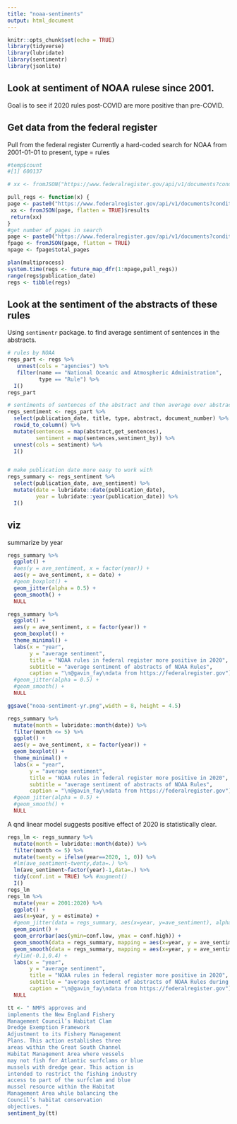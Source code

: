 ```yaml
---
title: "noaa-sentiments"
output: html_document
---
```


```r
knitr::opts_chunk$set(echo = TRUE)
library(tidyverse)
library(lubridate)
library(sentimentr)
library(jsonlite)
```
## Look at sentiment of NOAA rulese since 2001.
Goal is to see if 2020 rules post-COVID are more positive than pre-COVID.

## Get data from the federal register
Pull from the federal register
Currently a hard-coded search for NOAA from 2001-01-01 to present, type = rules

```r
#temp$count
#[1] 600137

# xx <- fromJSON("https://www.federalregister.gov/api/v1/documents?conditions%5Bagencies%5D%5B%3Dnational-oceanic-and-atmospheric-administration%5D=&conditions%5Bpublication_date%5D%5Bgte%5D%5B%3D2001-01-01%5D=&format=json&page=0",flatten = TRUE)

pull_regs <- function(x) {
page <- paste0("https://www.federalregister.gov/api/v1/documents?conditions%5Bagencies%5D%5B%5D=national-oceanic-and-atmospheric-administration&conditions%5Bpublication_date%5D%5Bgte%5D=01%2F01%2F2001&conditions%5Bpublication_date%5D%5Blte%5D=05%2F28%2F2020&conditions%5Btype%5D%5B%5D=RULE&format=json&page=",x,"&per_page=1000")
 xx <- fromJSON(page, flatten = TRUE)$results
 return(xx)
}
#get number of pages in search
page <- paste0("https://www.federalregister.gov/api/v1/documents?conditions%5Bagencies%5D%5B%5D=national-oceanic-and-atmospheric-administration&conditions%5Bpublication_date%5D%5Bgte%5D=01%2F01%2F2001&conditions%5Bpublication_date%5D%5Blte%5D=05%2F28%2F2020&conditions%5Btype%5D%5B%5D=RULE&format=json&page=0&per_page=1000")
fpage <- fromJSON(page, flatten = TRUE)
npage <- fpage$total_pages

plan(multiprocess)
system.time(regs <- future_map_dfr(1:npage,pull_regs))
range(regs$publication_date)
regs <- tibble(regs)
```

## Look at the sentiment of the abstracts of these rules

Using `sentimentr` package. to find average sentiment of sentences in the abstracts.    

```r
# rules by NOAA
regs_part <- regs %>%
   unnest(cols = "agencies") %>% 
   filter(name == "National Oceanic and Atmospheric Administration",
          type == "Rule") %>%
  I()
regs_part

# sentiments of sentences of the abstract and then average over abstracts
regs_sentiment <- regs_part %>% 
  select(publication_date, title, type, abstract, document_number) %>% 
  rowid_to_column() %>% 
  mutate(sentences = map(abstract,get_sentences),
         sentiment = map(sentences,sentiment_by)) %>% 
  unnest(cols = sentiment) %>% 
  I()


# make publication date more easy to work with
regs_summary <- regs_sentiment %>% 
  select(publication_date, ave_sentiment) %>% 
  mutate(date = lubridate::date(publication_date),
         year = lubridate::year(publication_date)) %>% 
  I()

```

## viz

summarize by year

```r


regs_summary %>%
  ggplot() +
  #aes(y = ave_sentiment, x = factor(year)) +
  aes(y = ave_sentiment, x = date) +
  #geom_boxplot() +
  geom_jitter(alpha = 0.5) +
  geom_smooth() +
  NULL

regs_summary %>%
  ggplot() +
  aes(y = ave_sentiment, x = factor(year)) +
  geom_boxplot() +
  theme_minimal() +
  labs(x = "year",
       y = "average sentiment",
       title = "NOAA rules in federal register more positive in 2020",
       subtitle = "average sentiment of abstracts of NOAA Rules",
       caption = "\n@gavin_fay\ndata from https://federalregister.gov") +
  #geom_jitter(alpha = 0.5) +
  #geom_smooth() +
  NULL

ggsave("noaa-sentiment-yr.png",width = 8, height = 4.5)
```


```r
regs_summary %>%
  mutate(month = lubridate::month(date)) %>% 
  filter(month <= 5) %>% 
  ggplot() +
  aes(y = ave_sentiment, x = factor(year)) +
  geom_boxplot() +
  theme_minimal() +
  labs(x = "year",
       y = "average sentiment",
       title = "NOAA rules in federal register more positive in 2020",
       subtitle = "average sentiment of abstracts of NOAA Rules",
       caption = "\n@gavin_fay\ndata from https://federalregister.gov") +
  #geom_jitter(alpha = 0.5) +
  #geom_smooth() +
  NULL

```

A qnd linear model suggests positive effect of 2020 is statistically clear.

```r
regs_lm <- regs_summary %>%   
  mutate(month = lubridate::month(date)) %>% 
  filter(month <= 5) %>% 
  mutate(twenty = ifelse(year==2020, 1, 0)) %>% 
  #lm(ave_sentiment~twenty,data=.) %>% 
  lm(ave_sentiment~factor(year)-1,data=.) %>%   
  tidy(conf.int = TRUE) %>% #augment()
  I()
regs_lm
regs_lm %>% 
  mutate(year = 2001:2020) %>% 
  ggplot() +
  aes(x=year, y = estimate) +
  #geom_jitter(data = regs_summary, aes(x=year, y=ave_sentiment), alpha = 0.2) +
  geom_point() +
  geom_errorbar(aes(ymin=conf.low, ymax = conf.high)) +
  geom_smooth(data = regs_summary, mapping = aes(x=year, y = ave_sentiment), method = "lm") +
  geom_smooth(data = regs_summary, mapping = aes(x=year, y = ave_sentiment), method = "gam", col = "orange") +
  #ylim(-0.1,0.4) +
  labs(x = "year",
       y = "average sentiment",
       title = "NOAA rules in federal register more positive in 2020",
       subtitle = "average sentiment of abstracts of NOAA Rules during Jan-May",
       caption = "\n@gavin_fay\ndata from https://federalregister.gov") +
  NULL
```

```r
tt <- " NMFS approves and
implements the New England Fishery
Management Council’s Habitat Clam
Dredge Exemption Framework
Adjustment to its Fishery Management
Plans. This action establishes three
areas within the Great South Channel
Habitat Management Area where vessels
may not fish for Atlantic surfclams or blue
mussels with dredge gear. This action is
intended to restrict the fishing industry
access to part of the surfclam and blue
mussel resource within the Habitat
Management Area while balancing the
Council’s habitat conservation
objectives. "
sentiment_by(tt)
```

